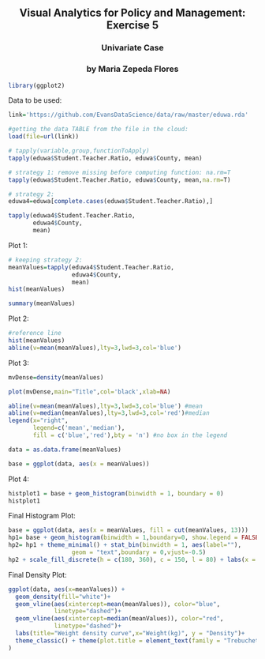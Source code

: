 <dr>
<center>
## Visual Analytics for Policy and Management: Exercise 5

### Univariate Case 

### by Maria Zepeda Flores
</center>

```r
library(ggplot2)
```

Data to be used:
```r
link='https://github.com/EvansDataScience/data/raw/master/eduwa.rda'

#getting the data TABLE from the file in the cloud:
load(file=url(link))
```


```r
# tapply(variable,group,functionToApply)
tapply(eduwa$Student.Teacher.Ratio, eduwa$County, mean)
```

```r
# strategy 1: remove missing before computing function: na.rm=T
tapply(eduwa$Student.Teacher.Ratio, eduwa$County, mean,na.rm=T)
```

```r
# strategy 2: 
eduwa4=eduwa[complete.cases(eduwa$Student.Teacher.Ratio),]

tapply(eduwa4$Student.Teacher.Ratio, 
       eduwa4$County, 
       mean)
```
Plot 1:

```r
# keeping strategy 2: 
meanValues=tapply(eduwa4$Student.Teacher.Ratio, 
                  eduwa4$County, 
                  mean)
hist(meanValues)
```

```r
summary(meanValues)
```
Plot 2:

```r
#reference line
hist(meanValues)
abline(v=mean(meanValues),lty=3,lwd=3,col='blue')
```

Plot 3:

```r
mvDense=density(meanValues)

plot(mvDense,main="Title",col='black',xlab=NA)

abline(v=mean(meanValues),lty=3,lwd=3,col='blue') #mean
abline(v=median(meanValues),lty=3,lwd=3,col='red')#median
legend(x="right",
       legend=c('mean','median'),
       fill = c('blue','red'),bty = 'n') #no box in the legend
```



```r
data = as.data.frame(meanValues)
```


```r
base = ggplot(data, aes(x = meanValues))

```

Plot 4:

```r
histplot1 = base + geom_histogram(binwidth = 1, boundary = 0)
histplot1
```

Final Histogram Plot:

```r
base = ggplot(data, aes(x = meanValues, fill = cut(meanValues, 13)))  
hp1= base + geom_histogram(binwidth = 1,boundary=0, show.legend = FALSE) #changing width
hp2= hp1 + theme_minimal() + stat_bin(binwidth = 1, aes(label=""), 
                  geom = "text",boundary = 0,vjust=-0.5)
hp2 + scale_fill_discrete(h = c(180, 360), c = 150, l = 80) + labs(x = "Mean County Values", y = "Count", title = "Student Teacher Ratios Across the State") + theme(plot.title = element_text(family = "Trebuchet MS", color="#666666", face="bold", size=24, hjust=.75))
```

Final Density Plot:

```r
ggplot(data, aes(x=meanValues)) +
  geom_density(fill="white")+
  geom_vline(aes(xintercept=mean(meanValues)), color="blue",
             linetype="dashed")+   
  geom_vline(aes(xintercept=median(meanValues)), color="red",
             linetype="dashed")+
  labs(title="Weight density curve",x="Weight(kg)", y = "Density")+
  theme_classic() + theme(plot.title = element_text(family = "Trebuchet MS", color="#666666", face="bold", size=24, hjust=.5), plot.subtitle = element_text(size = 12, hjust = 0.5),
)
```




